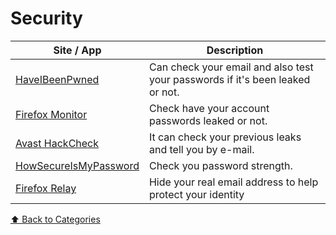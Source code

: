 # Security

| Site / App                                                 | Description                                                                   |
| ---------------------------------------------------------- | ----------------------------------------------------------------------------- |
| [HaveIBeenPwned](https://haveibeenpwned.com/)              | Can check your email and also test your passwords if it's been leaked or not. |
| [Firefox Monitor](https://monitor.firefox.com/)            | Check have your account passwords leaked or not.                              |
| [Avast HackCheck](https://www.avast.com/hackcheck/)        | It can check your previous leaks and tell you by e-mail.                      |
| [HowSecureIsMyPassword](https://howsecureismypassword.net) | Check you password strength.                                                  |
| [Firefox Relay](https://relay.firefox.com/)                | Hide your real email address to help protect your identity                    |

[⬆️ Back to Categories](/bookmarks/categories)
